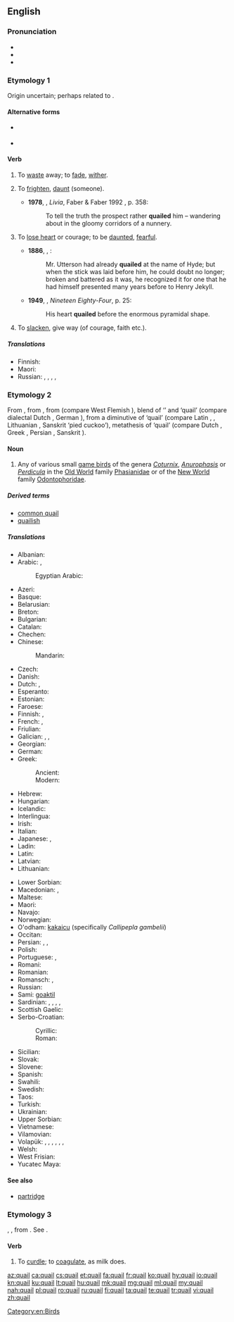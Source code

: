 {{also|Quail}}
==English==
{{wikipedia}}

===Pronunciation===
* {{IPA|/ˈkweɪl/}}
* {{audio|en-us-quail.ogg|Audio (US)}}
* {{rhymes|eɪl}}

===Etymology 1===
Origin uncertain; perhaps related to {{etyl|dum|en}} {{term|queilen|lang=dum}}.

====Alternative forms====
* {{l|en|quele}} {{qualifier|obsolete}}
* {{l|en|queal}}

====Verb====
{{en-verb}}

# {{intransitive}} To [[waste]] away; to [[fade]], [[wither]]. {{defdate|from 15th c.}}
# {{transitive|now|_|rare}} To [[frighten]], [[daunt]] (someone). {{defdate|from 16th c.}}
#* '''1978''', {{w|Lawrence Durrell}}, ''Livia'', Faber & Faber 1992 {{qualifier|Avignon Quintet}}, p. 358:
#*: To tell the truth the prospect rather '''quailed''' him – wandering about in the gloomy corridors of a nunnery.
# {{intransitive}} To [[lose heart]] or courage; to be [[daunted]], [[fearful]]. {{defdate|from 16th c.}}
#* '''1886''', {{w|Robert Louis Stevenson}}, {{w|Strange Case Of Dr Jekyll And Mr Hyde}}:
#*: Mr. Utterson had already '''quailed''' at the name of Hyde; but when the stick was laid before him, he could doubt no longer; broken and battered as it was, he recognized it for one that he had himself presented many years before to Henry Jekyll.
#* '''1949''', {{w|George Orwell}}, ''Nineteen Eighty-Four'', p. 25:
#*: His heart '''quailed''' before the enormous pyramidal shape.
# {{intransitive}} To [[slacken]], give way (of courage, faith etc.). {{defdate|from 16th c.}}

=====Translations=====
{{trans-top|to shrink or waver; to become fearful or doubtful}}
* Finnish: {{t-|fi|tutista}}
* Maori: {{t|mi|tungehe}}
* Russian: {{t+|ru|пасовать|tr=pasovátʹ}}, {{t+|ru|робеть|tr=robétʹ}}, {{t+|ru|трусить|tr=trúsitʹ}}, {{t+|ru|дрейфить|tr=dréjfitʹ}}, {{t+|ru|бздеть|tr=bzdetʹ}} {{qualifier|vulgar}}
{{trans-mid}}
{{trans-bottom}}

===Etymology 2===
From {{etyl|enm|en}} {{term|quaille|quaille, quaile|lang=enm}}, from {{etyl|xno|en}} {{term|quaille|lang=fro}}, from {{etyl|odt|en}} {{recons|kwakila|lang=odt}} (compare West Flemish {{term|kwakkel|lang=vls}}), blend of {{recons|kwak|lang=odt}} ‘{{l|en|quack}}’ and {{etyl|gem-pro|en}} {{recons|hwahtilō|lang=gem-pro}} ‘quail’ (compare dialectal Dutch {{term|wachtel|lang=nl}}, German {{term|Wachtel|lang=de}}), from a diminutive of {{etyl|ine-pro|en}} {{recons|kʷoḱt-|lang=ine-pro}} ‘quail’ (compare Latin {{term|coturnix|coturnīx|lang=la}}, {{term|cocturnix|cocturnīx|lang=la}}, Lithuanian {{term|vaštaka|lang=la}}, Sanskrit {{term|चातक|tr=cātaka|lang=sa}} ‘pied cuckoo’), metathesis of {{recons|u̯ortokʷ-|lang=ine-pro}} ‘quail’ (compare Dutch {{term|kwartel|lang=nl}}, Greek {{term|ορτύκι|tr=ortýki|sc=polytonic|lang=grc}}, Persian {{term|ورتیج|tr=vartij’|lang=fa}}, Sanskrit {{term|वर्तका|tr=vartaka|lang=sa}}).

====Noun====
{{en-noun|pl= '''quail''' ''or for multiple species'', '''[[quails]]'''}}

# Any of various small [[game bird]]s of the genera ''[[Coturnix]]'', ''[[Anurophasis]]'' or ''[[Perdicula]]'' in the [[Old World]] family [[Phasianidae]] or of the [[New World]] family [[Odontophoridae]].

=====Derived terms=====
* [[common quail]]
* [[quailish]]

=====Translations=====
{{trans-top|any of several small game birds}}
* Albanian: {{t-|sq|shkurta}}
* Arabic: {{t-|ar|سمان|m-p|tr=sumān}}, {{t-|ar|سلوى|f-p|tr=salwa}}
*: Egyptian Arabic: {{tø|arz|سمان|m-p|tr=seman}}
* Azeri: {{t+|az|bildirçin}}
* Basque: {{t-|eu|galeper}}
* Belarusian: {{t-|be|перапелка|f}}
* Breton: {{t-|br|koailh}}
* Bulgarian: {{t+|bg|пъдпъдък|tr=pâdpâdâk|m}}
* Catalan: {{t-|ca|guatlla|f}}
* Chechen: {{tø|ce|лекъ}}
* Chinese:
*: Mandarin: {{t|cmn|鹌鹑|tr=ān chún|sc=Hani}}
* Czech: {{t+|cs|křepelka|f}}
* Danish: {{t-|da|vagtel}}
* Dutch: {{t+|nl|kwartel|m}}, {{t-|nl|kwakkel|m}}
* Esperanto: {{t-|eo|koturno}}
* Estonian: {{t-|et|vutt}}
* Faroese: {{t-|fo|vaktil}}
* Finnish: {{t+|fi|viiriäinen}} {{qualifier|Old World}}, {{t-|fi|amerikanviiriäinen}} {{qualifier|New World}}
* French: {{t+|fr|caille|f}}, {{t+|fr|caille des blés|f}}
* Friulian: {{tø|fur|cuaie}}
* Galician: {{t-|gl|paspallás|m}}, {{t-|gl|cordona|f}}, {{t-|gl|cordoniz|f}}
* Georgian: {{t-|ka|მწყერი|tr=mtsqeri|sc=Geor}}
* German: {{t+|de|Wachtel|f}}
* Greek:
*: Ancient: {{tø|grc|ὄρτυξ|tr=ortyx|m}}
*: Modern: {{t+|el|ορτύκι|tr=ortiki}}
* Hebrew: {{t+|he|שליו|m|tr=slav}}
* Hungarian: {{t+|hu|fürj}}
* Icelandic: {{t+|is|kornhæna}}
* Interlingua: {{t-|ia|qualia}}
* Irish: {{t-|ga|gearg|f}}
* Italian: {{t+|it|quaglia|f}}
* Japanese: {{t-|ja|ヨアロッパウズラ|tr=yoaroppauzura}}, {{t+|ja|鶉|tr=uzura|sc=Jpan}}
* Ladin: {{tø|lad|caia|f}}
* Latin: {{t-|la|coturnix|f}}
* Latvian: {{t-|lv|paipala}}
* Lithuanian: {{t+|lt|putpelė}}
{{trans-mid}}
* Lower Sorbian: {{tø|dsb|paśpula}}
* Macedonian: {{t-|mk|потполошка|f|tr=potpóloška}}, {{t-|mk|препелица|f|tr=prepélica}}
* Maltese: {{t-|mt|summiena|f}}
* Maori: {{t|mi|koreke}}
* Navajo: {{tø|nv|díłdánii}}
* Norwegian: {{t+|no|vaktel|m}}
* O'odham: [[kakaicu]] (specifically ''Callipepla gambelii'')
* Occitan: {{t-|oc|catla|f}}
* Persian: {{t+|fa|بلدرچین|tr=belderčin}}, {{t+|fa|بدبده|tr=badbade}}, {{t+|fa|کرک|tr=karak|sc=fa-Arab}}
* Polish: {{t+|pl|przepiórka|f}}
* Portuguese: {{t-|pt|codorna|f}}, {{t+|pt|codorniz|f}}
* Romani: {{tø|rom|dropya|f}}
* Romanian: {{t-|ro|prepelița}}
* Romansch: {{t-|rm|quacra}}, {{t-|rm|quaiglia}}
* Russian: {{t+|ru|перепел|m|tr=pérepel}}
* Sami: [[goaktil]]
* Sardinian: {{t-|sc|xrìcchibi}}, {{t-|sc|trepotès}}, {{t-|sc|cricchibì}}, {{t-|sc|guàgliulu}}, {{t-|sc|cualla}}
* Scottish Gaelic: {{t-|gd|gearradh-gort|m}}
* Serbo-Croatian:
*: Cyrillic: {{t-|sh|препелица|f|sc=Cyrl}}
*: Roman: {{t-|sh|prepelica|f}}
* Sicilian: {{t-|scn|quagghia|f}}
* Slovak: {{t-|sk|prepelica|f}}
* Slovene: {{t+|sl|prepelica|f}}
* Spanish: {{t-|es|codorniz|f}}
* Swahili: {{t+|sw|tombo}}
* Swedish: {{t+|sv|vaktel}}
* Taos: {{tø|twf|hȕolóna}}
* Turkish: {{t+|tr|bıldırcın}}
* Ukrainian: {{t-|uk|перепел|m|tr=perepel}}
* Upper Sorbian: {{t-|hsb|pocpula}}
* Vietnamese: {{t-|vi|chim cút}}
* Vilamovian: {{tø|wym|bukfuruk}}
* Volapük: {{qualifier|male or female}} {{t-|vo|kotur}}, {{qualifier|male}} {{t-|vo|hikotur}}, {{qualifier|female}} {{t-|vo|jikotur}}, {{qualifier|male or female offspring, young}} {{t-|vo|koturül}}, {{qualifier|male offspring, young}} {{t-|vo|hikoturül}}, {{qualifier|female offspring, young}} {{t-|vo|jikoturül}}, {{qualifier|older term}} {{t-|vo|kuit}}
* Welsh: {{t-|cy|sofliar}}
* West Frisian: {{t+|fy|kwartel}}
* Yucatec Maya: {{tø|yua|beech'}}
{{trans-bottom}}

====See also====
* [[partridge]]

===Etymology 3===
{{etyl|fro}} {{term|coaillier|lang=fro}}, {{etyl|fr}} {{term|cailler|lang=fr}}, from {{etyl|la}} {{lena}} {{term|coagulare|lang=la}}. See {{term|coagulate|lang=en}}.

====Verb====
{{en-verb}}

# To [[curdle]]; to [[coagulate]], as milk does.
#: {{rfquotek|Holland}}

{{Webster 1913}}

[[Category:en:Birds]]

[[az:quail]]
[[ca:quail]]
[[cs:quail]]
[[et:quail]]
[[fa:quail]]
[[fr:quail]]
[[ko:quail]]
[[hy:quail]]
[[io:quail]]
[[kn:quail]]
[[ku:quail]]
[[lt:quail]]
[[hu:quail]]
[[mk:quail]]
[[mg:quail]]
[[ml:quail]]
[[my:quail]]
[[nah:quail]]
[[pl:quail]]
[[ro:quail]]
[[ru:quail]]
[[fi:quail]]
[[ta:quail]]
[[te:quail]]
[[tr:quail]]
[[vi:quail]]
[[zh:quail]]